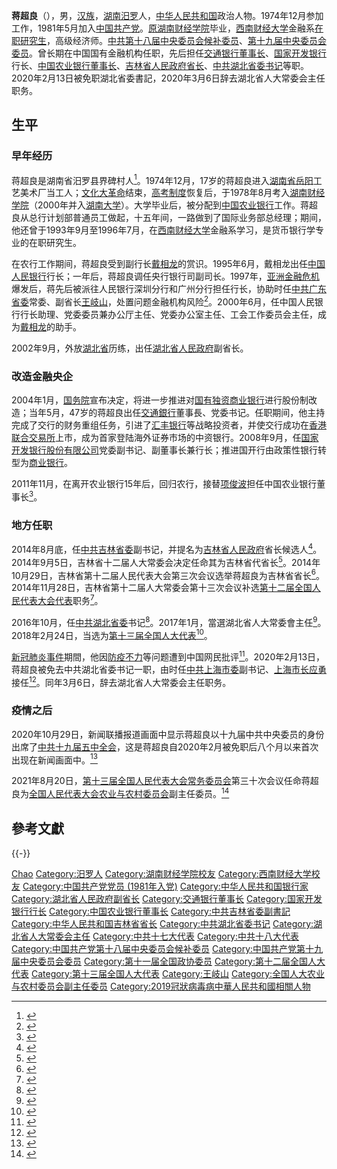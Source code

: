 {{Infobox_officeholder
|name = 蒋超良
|image name = 蒋超良 2020.1.30 湖北省委书记.png
|width = 240px
|now = [[湖北省人民代表大会常务委员会|湖北省人民代表大会常务委员会]]主任
|term_start = 2017年1月20日
|term_end = 2020年3月6日
|predecessor = [[李鴻忠|李鴻忠]]
|successor = [[应勇|应勇]]
|now2 = [[中国共产党湖北省委员会|中国共产党湖北省委员会]]書記
|term_start2 = 2016年10月29日
|term_end2 = 2020年2月13日
|deputy2 = [[王晓东_(1960年)|王晓东]]（副书记兼省长）
|general_secretary2 = [[习近平|习近平]]
|predecessor2 = [[李鸿忠|李鸿忠]]
|successor2 = [[应勇|应勇]]
|now3 = [[吉林省人民政府|吉林省人民政府]][[吉林行政长官列表|省長]]
|term_start3 = 2014年9月5日
|term_end3 = 2016年11月17日
|deputy3 = [[马俊清|马俊清]]{{to}}[[高广滨|高广滨]]
|secretary3 = [[巴音朝鲁|巴音朝鲁]]
|predecessor3 = [[巴音朝魯|巴音朝魯]]
|successor3 = [[刘国中|刘国中]]
|sex = 
|different name = 
|party = {{CCP}}
|Native place = [[中国|中国]][[湖南省|湖南]]
|date of birth = {{birth date and age|1957|8|1}}
|place of birth = {{PRC}}[[湖南省|湖南]][[汨罗市|汨罗]]
|date of death = 
|place of death = 
|spouse = 
|relatives = 
|educate = 
*[[湖南大学|原湖南财经学院]]毕业
*[[西南财经大学|西南财经大学]]金融系在职研究生
|past = 
*<span style="color: blue;">中国人民银行行长助理、党委委员<br>(2000年6月－2002年9月)</span>
*<span style="color: blue;">湖北省人民政府副省长<br>(2002年9月－2004年5月)</span>
*<span style="color: blue;">交通银行董事长、党委书记<br>(2004年5月－2008年9月)</span>
*<span style="color: blue;">中国国家开发银行行长<br>(2008年9月－2011年11月)</span>
*<span style="color: blue;">中国农业银行股份有限公司董事长<br>(2011年12月－2014年9月)</span>
*<span style="color: blue;">中共中央委员<br>(2017年10月－至今)</span>
*<span style="color: blue;">中共吉林省委副书记<br>(2014年8月－2016年10月)</span>
*<span style="color: blue;">吉林省人民政府代省长<br>(2014年9月－2014年10月)</span>
*<span style="color: blue;">吉林省人民政府省长<br>(2014年10月－2016年10月)</span>
*<span style="color: blue;">中共湖北省委书记<br>(2016年10月－2020年2月)</span>
*<span style="color: blue;">湖北省人大常委會主任<br>(2017年1月－2020年3月)</span>
}}

'''蒋超良'''（{{bd|1957年|8月1日|catIdx=J蒋}}），男，[[汉族|汉族]]，[[湖南省|湖南]][[汨罗市|汨罗]]人，[[中华人民共和国|中华人民共和国]]政治人物。1974年12月参加工作，1981年5月加入[[中国共产党|中国共产党]]。[[湖南大学|原湖南财经学院]]毕业，[[西南财经大学|西南财经大学]]金融系[[在职研究生|在职研究生]]，高级经济师。[[中国共产党第十八届中央委员会候补委员列表|中共第十八届中央委员会候补委员]]、[[中国共产党第十九届中央委员会委员列表|第十九届中央委员会委员]]。曾长期在中国国有金融机构任职，先后担任[[交通银行|交通银行]][[董事长|董事长]]、[[国家开发银行|国家开发银行]]行长、[[中国农业银行|中国农业银行]][[董事长|董事长]]、[[吉林省人民政府|吉林省人民政府]][[吉林行政长官列表|省长]]、[[中国共产党湖北省委员会|中共湖北省委]][[省委书记|书记]]等职。2020年2月13日被免职湖北省委書記，2020年3月6日辞去湖北省人大常委会主任职务。

== 生平 ==
=== 早年经历 ===
蒋超良是湖南省汨罗县界碑村人<ref>{{Cite web |title=汨罗市大荆镇：工业大镇 瓜果飘香 |url=http://www.yyrd.com.cn/wy/mlxzx/201602/19727.html |access-date=2021-08-21 |date=2016-02-24 |publisher=岳阳市人大常委会 |archive-date=2021-08-21 |archive-url=https://web.archive.org/web/20210821072054/http://www.yyrd.com.cn/wy/mlxzx/201602/19727.html |dead-url=no }}</ref>。1974年12月，17岁的蒋超良进入[[湖南省|湖南省]][[岳阳市|岳阳]]工艺美术厂当工人；[[文化大革命|文化大革命]]结束，[[普通高等学校招生全国统一考试|高考制度]]恢复后，于1978年8月考入[[湖南财经学院|湖南财经学院]]（2000年并入[[湖南大学|湖南大学]]）。大学毕业后，被分配到[[中国农业银行|中国农业银行]]工作。蒋超良从总行计划部普通员工做起，十五年间，一路做到了国际业务部总经理；期间，他还曾于1993年9月至1996年7月，在[[西南财经大学|西南财经大学]]金融系学习，是货币银行学专业的在职研究生。

在农行工作期间，蒋超良受到副行长[[戴相龙|戴相龙]]的赏识。1995年6月，戴相龙出任[[中国人民银行|中国人民银行]]行长；一年后，蒋超良调任央行银行司副司长。1997年，[[亞洲金融風暴|亚洲金融危机]]爆发后，蒋先后被派往人民银行深圳分行和广州分行担任行长，协助时任[[中国共产党广东省委员会|中共广东省委]]常委、副省长[[王岐山|王岐山]]，处置问题金融机构风险<ref>{{Cite web|title=农行蒋超良调任吉林 曾协助王岐山应对金融风暴|url=http://finance.21cbh.com/2014/9-1/xNMDA1ODlfMTI5MjExNg.html|accessdate=2021-04-12|date=2014-09-01|publisher=21世纪网|archiveurl=https://web.archive.org/web/20141007095717/http://finance.21cbh.com/2014/9-1/xNMDA1ODlfMTI5MjExNg.html|archivedate=2014-10-07|dead-url=yes}}</ref>。2000年6月，任中国人民银行行长助理、党委委员兼办公厅主任、党委办公室主任、工会工作委员会主任，成为[[戴相龙|戴相龙]]的助手。

2002年9月，外放[[湖北省|湖北省]]历练，出任[[湖北省人民政府|湖北省人民政府]]副省长。

=== 改造金融央企 ===
2004年1月，[[中华人民共和国国务院|国务院]]宣布决定，将进一步推进对[[中华人民共和国银行业|国有独资商业银行]]进行股份制改造；当年5月，47岁的蒋超良出任[[交通銀行|交通銀行]]董事長、党委书记。任职期间，他主持完成了交行的财务重组任务，引进了[[汇丰银行|汇丰银行]]等战略投资者，并使交行成功在[[香港交易所|香港联合交易所]]上市，成为首家登陆海外证券市场的中资银行。2008年9月，任[[国家开发银行|国家开发银行股份有限公司]]党委副书记、副董事长兼行长；推进国开行由政策性银行转型为[[商业银行|商业银行]]。

2011年11月，在离开农业银行15年后，回归农行，接替[[项俊波|项俊波]]担任中国农业银行董事长<ref>{{Cite web|title=王洪章蒋超良分别出任建行和农行董事长|url=https://news.qq.com/a/20120117/000057.htm|accessdate=2021-04-12|date=2012-01-17|publisher=腾讯网|archive-date=2021-04-12|archive-url=https://web.archive.org/web/20210412065023/https://news.qq.com/a/20120117/000057.htm|dead-url=no}}</ref>。

=== 地方任职 ===
2014年8月底，任[[中国共产党吉林省委员会|中共吉林省委]]副书记，并提名为[[吉林省人民政府|吉林省人民政府]]省长候选人<ref>{{Cite web|title=农行董事长蒋超良被提名为吉林省省长候选人|url=http://money.163.com/14/0831/19/A50H4NBF0025335L.html|accessdate=2021-04-12|date=2014-08-31|publisher=网易财经|archiveurl=https://web.archive.org/web/20140905122508/http://money.163.com/14/0831/19/A50H4NBF0025335L.html|archivedate=2014-09-05|dead-url=yes}}</ref>。2014年9月5日，吉林省十二届人大常委会决定任命其为吉林省代省长<ref>{{cite web|title=蒋超良任吉林省副省长、代省长[图/简历]|url=http://news.eastday.com/c/20140905/u1a8324422.html|accessdate=2014-09-05|publisher=东方网|language=zh|archive-date=2020-09-30|archive-url=https://web.archive.org/web/20200930140142/http://news.eastday.com/c/20140905/u1a8324422.html|dead-url=no}}</ref>。2014年10月29日，吉林省第十二届人民代表大会第三次会议选举蒋超良为吉林省省长<ref>{{cite web|title=蒋超良当选吉林省省长(图/简历)|url=http://www.jl.xinhuanet.com/2012jlpd/2014-10/30/c_1113035927.htm|accessdate=2014-12-14|publisher=新华网|language=zh|archiveurl=https://web.archive.org/web/20141214164630/http://www.jl.xinhuanet.com/2012jlpd/2014-10/30/c_1113035927.htm|archivedate=2014-12-14|deadurl=yes}}</ref>。2014年11月28日，吉林省第十二届人大常委会第十三次会议补选[[第十二届全国人民代表大会代表名单|第十二届全国人民代表大会代表]]职务<ref>{{cite news|title=第十二届全国人民代表大会常务委员会代表资格审查委员会关于个别代表的代表资格的报告（2014年11月1日第十二届全国人民代表大会常务委员会第十一次会议通过）|url=http://www.npc.gov.cn/wxzl/gongbao/2014-12/23/content_1892465.htm|accessdate=2016-07-03|newspaper=中国人大网|archive-date=2016-08-28|archive-url=https://web.archive.org/web/20160828182503/http://www.npc.gov.cn/wxzl/gongbao/2014-12/23/content_1892465.htm|dead-url=no}}</ref>。

2016年10月，任[[中国共产党湖北省委员会|中共湖北省委]]书记<ref>{{cite news|url=http://news.xinhuanet.com/politics/2016-10/29/c_1119812259.htm|title=湖北省委主要负责同志职务调整|publisher=[[新华社|新华社]]|date=2016-10-29|accessdate=2016-10-29|archive-date=2017-03-05|archive-url=https://web.archive.org/web/20170305062920/http://news.xinhuanet.com/politics/2016-10/29/c_1119812259.htm|dead-url=no}}</ref>。2017年1月，當選湖北省人大常委會主任<ref>{{cite news|title=蒋超良当选湖北省人大常委会主任，王晓东当选湖北省省长|url=http://www.thepaper.cn/newsDetail_forward_1605176|accessdate=2017-02-05|work=澎湃新闻|archivedate=2017-02-06|archiveurl=https://web.archive.org/web/20170206193501/http://www.thepaper.cn/newsDetail_forward_1605176|dead-url=no}}</ref>。2018年2月24日，当选为[[第十三届全国人大代表|第十三届全国人大代表]]<ref>{{Cite web|title=（受权发布）中华人民共和国第十三届全国人民代表大会代表名单-中新网|url=http://www.chinanews.com/gn/2018/02-25/8453959.shtml|accessdate=2021-02-13|work=中新网|archive-date=2018-02-27|archive-url=https://web.archive.org/web/20180227031724/http://www.chinanews.com/gn/2018/02-25/8453959.shtml|dead-url=no}}</ref>。

[[2019冠狀病毒病疫情|新冠肺炎事件]]期間，他因[[2019冠狀病毒病疫情相關爭議|防疫不力]]等问题遭到中国网民批评<ref>{{Cite news|title=肺炎疫情严峻 中共政法系统官员湖北“救火”|url=https://www.bbc.com/zhongwen/simp/chinese-news-51485021|newspaper=BBC News 中文|date=2020-02-13|accessdate=2020-07-15|language=zh-Hans|archive-date=2020-08-13|archive-url=https://web.archive.org/web/20200813090610/https://www.bbc.com/zhongwen/simp/chinese-news-51485021|dead-url=no}}</ref>。2020年2月13日，蒋超良被免去中共湖北省委书记一职，由时任[[中共上海市委|中共上海市委]]副书记、[[上海市长|上海市长]][[应勇|应勇]]接任<ref>{{cite news |editor=王佳宁 |title=湖北省委主要负责同志职务调整 |url=http://www.xinhuanet.com/politics/2020-02/13/c_1125568242.htm |accessdate=2020-02-13 |work=新华社 |date=2020-02-13 |archive-date=2020-09-25 |archive-url=https://web.archive.org/web/20200925235725/http://www.xinhuanet.com/politics/2020-02/13/c_1125568242.htm |dead-url=no }}</ref>。同年3月6日，辞去湖北省人大常委会主任职务。

=== 疫情之后 ===
2020年10月29日，新闻联播报道画面中显示蒋超良以十九届中共中央委员的身份出席了[[中国共产党第十九届中央委员会第五次全体会议|中共十九届五中全会]]，这是蒋超良自2020年2月被免职后八个月以来首次出现在新闻画面中。<ref>{{Cite news|title=蒋超良现身五中全会 意味或保留中央委员身份|url=http://www.haozaobao.com/mon/dapan/20201103/80307.html|work=联合早报|date=2020-11-03}}</ref>

2021年8月20日，[[第十三届全国人民代表大会常务委员会|第十三届全国人民代表大会常务委员会]]第三十次会议任命蒋超良为[[全国人民代表大会农业与农村委员会|全国人民代表大会农业与农村委员会]]副主任委员。<ref>{{cite news |author1=张迪 |url=https://news.sina.com.cn/c/2021-08-20/doc-ikqcfncc3960899.shtml |title=蒋超良新职明确 |work=新浪 |date=2021-08-20 |access-date=2021-08-20 |archive-date=2021-08-20 |archive-url=https://web.archive.org/web/20210820052618/https://news.sina.com.cn/c/2021-08-20/doc-ikqcfncc3960899.shtml |dead-url=no }}</ref>

== 參考文獻 ==
{{reflist|3}}

{{-}}
{{start box}}
{{s-ppo|cpc}}
{{s-before|[[李鸿忠|李鸿忠]]}}
{{s-title|[[中国共产党湖北省委员会|中国共产党湖北省委员会]][[省委书记|书记]]|2016年10月－2020年2月}}
{{s-after|[[应勇|应勇]]}}
{{s-par|prc-lpc}}
{{s-before|[[李鸿忠|李鸿忠]]}}
{{s-title|[[湖北省人民代表大会常务委员会|湖北省人民代表大会常务委员会]]主任|2017年1月20日－2020年3月6日}}
{{s-after|[[应勇|应勇]]}}
{{s-gov|prc}}
{{s-before|[[巴音朝鲁|巴音朝鲁]]}}
{{s-title|[[吉林省人民政府|吉林省人民政府]][[吉林行政长官列表|省长]]|2014年10月－2016年11月<br>（代理：2014年9月－2014年10月）}}
{{s-after|[[刘国中|刘国中]]}}
{{s-bus}}
{{s-before|[[项俊波|项俊波]]}}
{{s-title|[[中国农业银行|中国农业银行股份有限公司]][[董事长|董事长]]|2011年11月－2014年8月}}
{{s-after|[[刘士余|刘士余]]}}
{{s-before|[[陈元|陈元]]}}
{{s-title|[[国家开发银行|国家开发银行]]行长|2008年9月－2011年11月}}
{{s-after|[[郑之杰|郑之杰]]}}
{{s-before|[[殷介炎|殷介炎]]}}
{{s-title|[[交通銀行|交通銀行]][[董事长|董事长]]|2004年5月－2008年9月}}
{{s-after|[[胡怀邦|胡怀邦]]}}
{{end box}}

{{中华人民共和国湖北省正职领导人}}
{{中华人民共和国吉林省正职领导人}}
{{吉林行政长官}}
{{2019冠狀病毒病中國大陸疫情}}

{{Authority control}}

{{DEFAULTSORT:JIANG蒋}}
[[Category:蔣姓|Chao]]
[[Category:汨罗人|Category:汨罗人]]
[[Category:湖南财经学院校友|Category:湖南财经学院校友]]
[[Category:西南财经大学校友|Category:西南财经大学校友]]
[[Category:中国共产党党员_(1981年入党)|Category:中国共产党党员 (1981年入党)]]
[[Category:中华人民共和国银行家|Category:中华人民共和国银行家]]
[[Category:湖北省人民政府副省长|Category:湖北省人民政府副省长]]
[[Category:交通银行董事长|Category:交通银行董事长]]
[[Category:国家开发银行行长|Category:国家开发银行行长]]
[[Category:中国农业银行董事长|Category:中国农业银行董事长]]
[[Category:中共吉林省委副書記|Category:中共吉林省委副書記]]
[[Category:中华人民共和国吉林省省长|Category:中华人民共和国吉林省省长]]
[[Category:中共湖北省委书记|Category:中共湖北省委书记]]
[[Category:湖北省人大常委会主任|Category:湖北省人大常委会主任]]
[[Category:中共十七大代表|Category:中共十七大代表]]
[[Category:中共十八大代表|Category:中共十八大代表]]
[[Category:中国共产党第十八届中央委员会候补委员|Category:中国共产党第十八届中央委员会候补委员]]
[[Category:中国共产党第十九届中央委员会委员|Category:中国共产党第十九届中央委员会委员]]
[[Category:第十一届全国政协委员|Category:第十一届全国政协委员]]
[[Category:第十二届全国人大代表|Category:第十二届全国人大代表]]
[[Category:第十三届全国人大代表|Category:第十三届全国人大代表]]
[[Category:王岐山|Category:王岐山]]
[[Category:全国人大农业与农村委员会副主任委员|Category:全国人大农业与农村委员会副主任委员]]
[[Category:2019冠狀病毒病中華人民共和國相關人物|Category:2019冠狀病毒病中華人民共和國相關人物]]